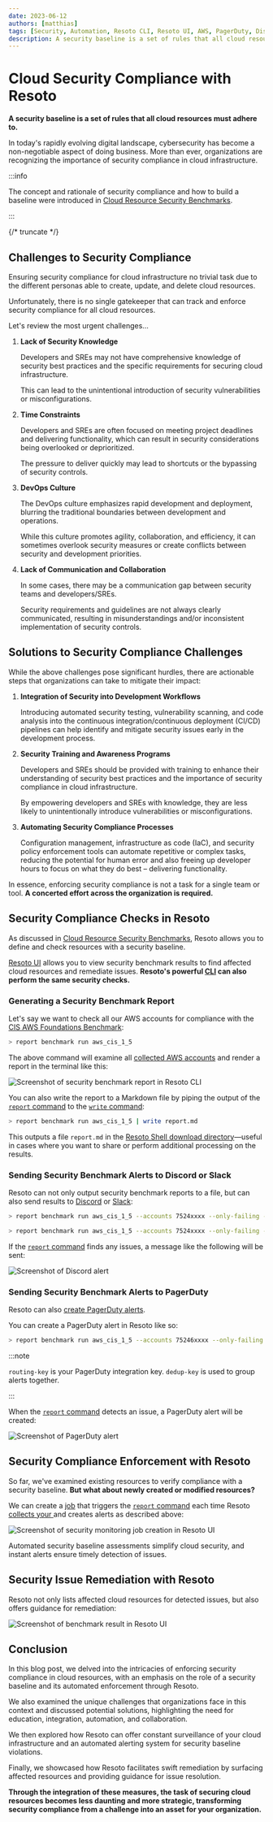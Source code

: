 ```yaml
---
date: 2023-06-12
authors: [matthias]
tags: [Security, Automation, Resoto CLI, Resoto UI, AWS, PagerDuty, Discord, Slack]
description: A security baseline is a set of rules that all cloud resources must adhere to. Resoto allows you to define and check resources with a security baseline.
---
```


# Cloud Security Compliance with Resoto

**A security baseline is a set of rules that all cloud resources must adhere to.**

In today's rapidly evolving digital landscape, cybersecurity has become a non-negotiable aspect of doing business. More than ever, organizations are recognizing the importance of security compliance in cloud infrastructure.

:::info

The concept and rationale of security compliance and how to build a baseline were introduced in [Cloud Resource Security Benchmarks](../cloud-resource-security-benchmarks/index.mdx).

:::

{/* truncate */}

## Challenges to Security Compliance

Ensuring security compliance for cloud infrastructure no trivial task due to the different personas able to create, update, and delete cloud resources.

Unfortunately, there is no single gatekeeper that can track and enforce security compliance for all cloud resources.

Let's review the most urgent challenges…

1. **Lack of Security Knowledge**

   Developers and SREs may not have comprehensive knowledge of security best practices and the specific requirements for securing cloud infrastructure.

   This can lead to the unintentional introduction of security vulnerabilities or misconfigurations.

2. **Time Constraints**

   Developers and SREs are often focused on meeting project deadlines and delivering functionality, which can result in security considerations being overlooked or deprioritized.

   The pressure to deliver quickly may lead to shortcuts or the bypassing of security controls.

3. **DevOps Culture**

   The DevOps culture emphasizes rapid development and deployment, blurring the traditional boundaries between development and operations.

   While this culture promotes agility, collaboration, and efficiency, it can sometimes overlook security measures or create conflicts between security and development priorities.

4. **Lack of Communication and Collaboration**

   In some cases, there may be a communication gap between security teams and developers/SREs.

   Security requirements and guidelines are not always clearly communicated, resulting in misunderstandings and/or inconsistent implementation of security controls.

## Solutions to Security Compliance Challenges

While the above challenges pose significant hurdles, there are actionable steps that organizations can take to mitigate their impact:

1. **Integration of Security into Development Workflows**

   Introducing automated security testing, vulnerability scanning, and code analysis into the continuous integration/continuous deployment (CI/CD) pipelines can help identify and mitigate security issues early in the development process.

2. **Security Training and Awareness Programs**

   Developers and SREs should be provided with training to enhance their understanding of security best practices and the importance of security compliance in cloud infrastructure.

   By empowering developers and SREs with knowledge, they are less likely to unintentionally introduce vulnerabilities or misconfigurations.

3. **Automating Security Compliance Processes**

   Configuration management, infrastructure as code (IaC), and security policy enforcement tools can automate repetitive or complex tasks, reducing the potential for human error and also freeing up developer hours to focus on what they do best – delivering functionality.

In essence, enforcing security compliance is not a task for a single team or tool. **A concerted effort across the organization is required.**

## Security Compliance Checks in Resoto

As discussed in [Cloud Resource Security Benchmarks](../cloud-resource-security-benchmarks/index.mdx), Resoto allows you to define and check resources with a security baseline.

[Resoto UI](/docs/reference/user-interface) allows you to view security benchmark results to find affected cloud resources and remediate issues. **Resoto's powerful [CLI](/docs/reference/cli) can also perform the same security checks.**

### Generating a Security Benchmark Report

Let's say we want to check all our AWS accounts for compliance with the [CIS AWS Foundations Benchmark](https://cisecurity.org/benchmark/amazon_web_services):

```bash
> report benchmark run aws_cis_1_5
```

The above command will examine all [collected AWS accounts](/docs/how-to-guides/data-sources/collect-aws-resource-data) and render a report in the terminal like this:

![Screenshot of security benchmark report in Resoto CLI](./img/report-run-result.png)

You can also write the report to a Markdown file by piping the output of the [`report` command](/docs/reference/cli/report) to the [`write` command](/docs/reference/cli/write):

```bash
> report benchmark run aws_cis_1_5 | write report.md
```

This outputs a file `report.md` in the [Resoto Shell download directory](/docs/reference/components/shell#options)⁠—useful in cases where you want to share or perform additional processing on the results.

### Sending Security Benchmark Alerts to Discord or Slack

Resoto can not only output security benchmark reports to a file, but can also send results to [Discord](/docs/how-to-guides/alerting/send-discord-notifications) or [Slack](/docs/how-to-guides/alerting/send-slack-notifications):

<Tabs>
<TabItem value="discord" label="Discord">

```bash
> report benchmark run aws_cis_1_5 --accounts 7524xxxx --only-failing --only-check-results | discord --title "Security Benchmark Issues!\nAccount 7524xxxx does not adhere to AWS CIS 1.5" --key .name --value .number_of_resources_failing --webhook https://discord.com/api/webhooks/123/234
```

</TabItem>
<TabItem value="slack" label="Slack">

```bash
> report benchmark run aws_cis_1_5 --accounts 7524xxxx --only-failing --only-check-results | slack --title "Security Benchmark Issues!\nAccount 7524xxxx does not adhere to AWS CIS 1.5" --key .name --value .number_of_resources_failing --webhook https://hooks.slack.com/services/T00000000/B00000000/XXXXXXXXXXXXXXXXXXXXXXXX
```

</TabItem>
</Tabs>

If the [`report` command](/docs/reference/cli/report) finds any issues, a message like the following will be sent:

![Screenshot of Discord alert](./img/discord-message.jpg)

### Sending Security Benchmark Alerts to PagerDuty

Resoto can also [create PagerDuty alerts](/docs/how-to-guides/alerting/create-pagerduty-alerts).

You can create a PagerDuty alert in Resoto like so:

```bash
> report benchmark run aws_cis_1_5 --accounts 75246xxxx --only-failing --only-check-results | pagerduty --summary "Security Benchmark Issues! Account 7524xxxx does not adhere to AWS CIS 1.5" --routing-key <your-pagerduty-routing-key> --dedup-key AWS_CIS_75246xxxx --resource-id .reported.name --group-resources false --resource-properties {failing_resources: .reported.number_of_resources_failing}
```

:::note

`routing-key` is your PagerDuty integration key. `dedup-key` is used to group alerts together.

:::

When the [`report` command](/docs/reference/cli/report) detects an issue, a PagerDuty alert will be created:

![Screenshot of PagerDuty alert](./img/pagerduty-alert.png)

## Security Compliance Enforcement with Resoto

So far, we've examined existing resources to verify compliance with a security baseline. **But what about newly created or modified resources?**

We can create a [job](/docs/concepts/automation#jobs) that triggers the [`report` command](/docs/reference/cli/report) each time Resoto [collects your ](/docs/concepts/cloud-data-sync#resource-collection) and creates alerts as described above:

![Screenshot of security monitoring job creation in Resoto UI](./img/create-job.jpg)

Automated security baseline assessments simplify cloud security, and instant alerts ensure timely detection of issues.

## Security Issue Remediation with Resoto

Resoto not only lists affected cloud resources for detected issues, but also offers guidance for remediation:

![Screenshot of benchmark result in Resoto UI](./img/benchmark-check-details.png)

## Conclusion

In this blog post, we delved into the intricacies of enforcing security compliance in cloud resources, with an emphasis on the role of a security baseline and its automated enforcement through Resoto.

We also examined the unique challenges that organizations face in this context and discussed potential solutions, highlighting the need for education, integration, automation, and collaboration.

We then explored how Resoto can offer constant surveillance of your cloud infrastructure and an automated alerting system for security baseline violations.

Finally, we showcased how Resoto facilitates swift remediation by surfacing affected resources and providing guidance for issue resolution.

**Through the integration of these measures, the task of securing cloud resources becomes less daunting and more strategic, transforming security compliance from a challenge into an asset for your organization.**
